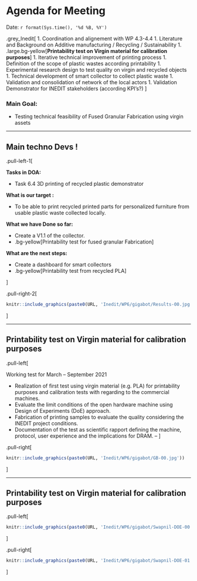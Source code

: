 
# Agenda for Meeting 

Date: `r format(Sys.time(), '%d %B, %Y')`

.grey_Inedit[
1. Coordination and alignement with WP 4.3-4.4
1. Literature and Background on Additive manufacturing / Recycling / Sustainability
1. .large.bg-yellow[**Printability test on Virgin material for calibration purposes**]
1. Iterative technical improvement of printing process
1. Definition of the scope of plastic wastes according printability 
1. Experimental research design to test quality on virgin and recycled objects
1. Technical development of smart collector to collect plastic waste
1. Validation and consolidation of network of the local actors
1. Validation Demonstrator for INEDIT stakeholders (according KPI's?)
      ]   


### Main Goal:

- Testing technical feasibility of Fused Granular Fabrication using virgin assets



---

## Main techno Devs ! 

.pull-left-1[


**Tasks in DOA:**

- Task 6.4 3D printing of recycled plastic demonstrator

**What is our target :**

- To be able to print recycled printed parts for personalized furniture from usable plastic waste collected locally.

**What we have Done so far:**

- Create a V1.1 of the collector.
- .bg-yellow[Printability test for fused granular Fabrication]

**What are the next steps:**

- Create a dashboard for smart collectors
- .bg-yellow[Printability test from recycled PLA] 

]

.pull-right-2[

```r
knitr::include_graphics(paste0(URL, 'Inedit/WP6/gigabot/Results-00.jpg'))
```

]

---


## Printability test on Virgin material for calibration purposes

.pull-left[

Working test for March – September 2021

- Realization of first test using virgin material (e.g. PLA) for printability purposes and calibration tests with regarding to the commercial machines.
- Evaluate the limit conditions of the open hardware machine using Design of Experiments (DoE) approach.
- Fabrication of printing samples to evaluate the quality  considering the INEDIT project conditions.
- Documentation of the test as scientific rapport defining the machine, protocol, user experience and the implications for DRAM. 
–
]

.pull-right[
```r
knitr::include_graphics(paste0(URL, 'Inedit/WP6/gigabot/GB-00.jpg'))
```

]

---

## Printability test on Virgin material for calibration purposes

.pull-left[

```r
knitr::include_graphics(paste0(URL, 'Inedit/WP6/gigabot/Swapnil-DOE-00.jpg'))
```

]

.pull-right[
```r
knitr::include_graphics(paste0(URL, 'Inedit/WP6/gigabot/Swapnil-DOE-01.jpg'))
```

]


